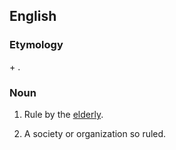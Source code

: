 ==English==

===Etymology===
{{etyl|grc|en}} {{m|grc|γέρων||old man}} + {{m|en|-archy}}.

===Noun===
{{en-noun|~|geriarchies}}

# {{lb|en|rare|uncountable}} Rule by the [[elderly]].
# {{lb|en|rare|countable}} A society or organization so ruled.